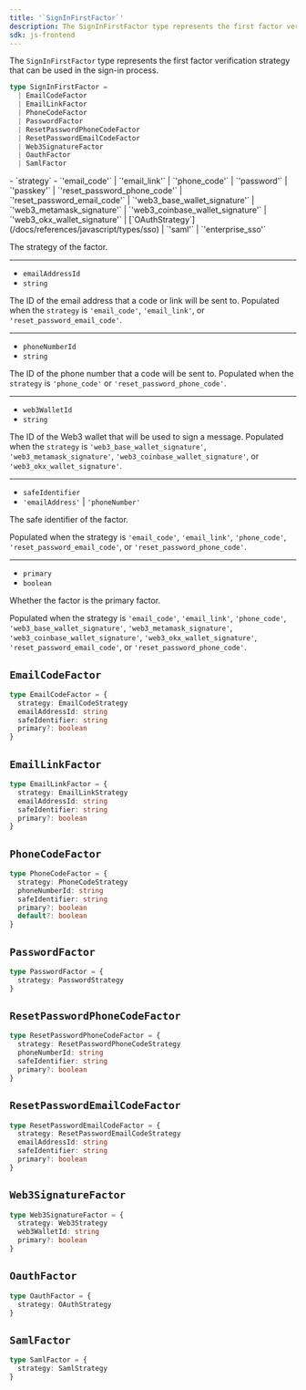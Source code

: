 ```yaml
---
title: '`SignInFirstFactor`'
description: The SignInFirstFactor type represents the first factor verification strategy that can be used in the sign-in process.
sdk: js-frontend
---
```


The `SignInFirstFactor` type represents the first factor verification strategy that can be used in the sign-in process.

```ts
type SignInFirstFactor =
  | EmailCodeFactor
  | EmailLinkFactor
  | PhoneCodeFactor
  | PasswordFactor
  | ResetPasswordPhoneCodeFactor
  | ResetPasswordEmailCodeFactor
  | Web3SignatureFactor
  | OauthFactor
  | SamlFactor
```

<Properties>
  - `strategy`
  - `'email_code'` | `'email_link'` | `'phone_code'` | `'password'` | `'passkey'` | `'reset_password_phone_code'` | `'reset_password_email_code'` | `'web3_base_wallet_signature'` | `'web3_metamask_signature'` | `'web3_coinbase_wallet_signature'` | `'web3_okx_wallet_signature'` | [`OAuthStrategy`](/docs/references/javascript/types/sso) | `'saml'` | `'enterprise_sso'`

  The strategy of the factor.

  ---

  - `emailAddressId`
  - `string`

  The ID of the email address that a code or link will be sent to. Populated when the `strategy` is `'email_code'`, `'email_link'`, or `'reset_password_email_code'`.

  ---

  - `phoneNumberId`
  - `string`

  The ID of the phone number that a code will be sent to. Populated when the `strategy` is `'phone_code'` or `'reset_password_phone_code'`.

  ---

  - `web3WalletId`
  - `string`

  The ID of the Web3 wallet that will be used to sign a message. Populated when the `strategy` is `'web3_base_wallet_signature'`, `'web3_metamask_signature'`, `'web3_coinbase_wallet_signature'`, or `'web3_okx_wallet_signature'`.

  ---

  - `safeIdentifier`
  - `'emailAddress'` | `'phoneNumber'`

  The safe identifier of the factor.

  Populated when the strategy is `'email_code'`, `'email_link'`, `'phone_code'`, `'reset_password_email_code'`, or `'reset_password_phone_code'`.

  ---

  - `primary`
  - `boolean`

  Whether the factor is the primary factor.

  Populated when the strategy is `'email_code'`, `'email_link'`, `'phone_code'`, `'web3_base_wallet_signature'`, `'web3_metamask_signature'`, `'web3_coinbase_wallet_signature'`, `'web3_okx_wallet_signature'`, `'reset_password_email_code'`, or `'reset_password_phone_code'`.
</Properties>

## `EmailCodeFactor`

```ts
type EmailCodeFactor = {
  strategy: EmailCodeStrategy
  emailAddressId: string
  safeIdentifier: string
  primary?: boolean
}
```

## `EmailLinkFactor`

```ts
type EmailLinkFactor = {
  strategy: EmailLinkStrategy
  emailAddressId: string
  safeIdentifier: string
  primary?: boolean
}
```

## `PhoneCodeFactor`

```ts
type PhoneCodeFactor = {
  strategy: PhoneCodeStrategy
  phoneNumberId: string
  safeIdentifier: string
  primary?: boolean
  default?: boolean
}
```

## `PasswordFactor`

```ts
type PasswordFactor = {
  strategy: PasswordStrategy
}
```

## `ResetPasswordPhoneCodeFactor`

```ts
type ResetPasswordPhoneCodeFactor = {
  strategy: ResetPasswordPhoneCodeStrategy
  phoneNumberId: string
  safeIdentifier: string
  primary?: boolean
}
```

## `ResetPasswordEmailCodeFactor`

```ts
type ResetPasswordEmailCodeFactor = {
  strategy: ResetPasswordEmailCodeStrategy
  emailAddressId: string
  safeIdentifier: string
  primary?: boolean
}
```

## `Web3SignatureFactor`

```ts
type Web3SignatureFactor = {
  strategy: Web3Strategy
  web3WalletId: string
  primary?: boolean
}
```

## `OauthFactor`

```ts
type OauthFactor = {
  strategy: OAuthStrategy
}
```

## `SamlFactor`

```ts
type SamlFactor = {
  strategy: SamlStrategy
}
```
